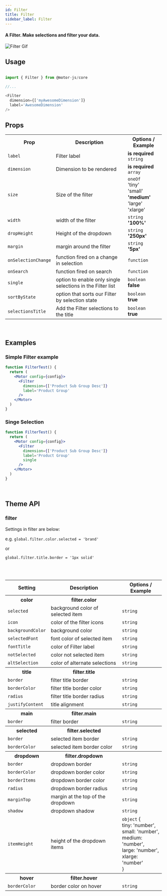 ```yaml
---
id: Filter
title: Filter
sidebar_label: Filter
---
```


#### A Filter. Make selections and filter your data.

![Filter Gif](https://media.giphy.com/media/cfZVfROnE5CRETX6mh/giphy.gif)

## Usage

```javascript

import { Filter } from @motor-js/core

//...

<Filter  
  dimension={['myAwesomeDimension']}
  label='AwesomeDimension'
/>

```

## Props

<table>
  <tr>
    <th>Prop</th>
    <th>Description</th>
    <th>Options / Example</th>
  </tr>
  <tr>
    <td>
      <code>label</code>
    </td>
    <td>Filter label</td>
    <td>
      <b>is required</b>
      <br />
      <code>string</code>
    </td>
  </tr>
  <tr>
    <td>
      <code>dimension</code>
    </td>
    <td>Dimension to be rendered</td>
    <td>
      <b>is required</b>
      <br />
      <code>array</code>
    </td>
  </tr>
  <tr>
    <td>
      <code>size</code>
    </td>
    <td>Size of the filter</td>
    <td>
      <code>oneOf</code>
      <br />
      'tiny'
      <br />
      'small'
      <br />
      <b>'medium'</b>
      <br />
      'large'
      <br />
      'xlarge'
    </td>
  </tr>
  <tr>
    <td>
      <code>width</code>
    </td>
    <td>width of the filter</td>
    <td>
      <code>string</code>
      <br />
      <b>'100%'</b>
    </td>
  </tr>
  <tr>
    <td>
      <code>dropHeight</code>
    </td>
    <td>Height of the dropdown</td>
    <td>
      <code>string</code>
      <br />
      <b>'250px'</b>
    </td>
  </tr>
  <tr>
    <td>
      <code>margin</code>
    </td>
    <td>margin around the filter</td>
    <td>
      <code>string</code>
      <br />
      <b>'5px'</b>
    </td>
  </tr>
  <tr>
    <td>
      <code>onSelectionChange</code>
    </td>
    <td>function fired on a change in selection</td>
    <td><code>function</code></td>
  </tr>
  <tr>
    <td>
      <code>onSearch</code>
    </td>
    <td>function fired on search</td>
    <td><code>function</code></td>
  </tr>
  <tr>
    <td>
      <code>single</code>
    </td>
    <td>option to enable only single selections in the Filter list</td>
    <td>
      <code>boolean</code>
      <br />
      <b>false</b>
    </td>
  </tr>
  <tr>
    <td>
      <code>sortByState</code>
    </td>
    <td>option that sorts our Filter by selection state</td>
    <td>
      <code>boolean</code>
      <br />
      <b>true</b>
    </td>
  </tr>
  <tr>
    <td>
      <code>selectionsTitle</code>
    </td>
    <td>Add the Filter selections to the title</td>
    <td>
      <code>boolean</code>
      <br />
      <b>true</b>
    </td>
  </tr>
</table>

<br />

## Examples

### Simple Filter example

```jsx
function FilterTest() {
  return (
    <Motor config={config}>
      <Filter 
        dimension={['Product Sub Group Desc']}
        label='Product Group'
      />
    </Motor>
  )
}
```

### Singe Selection

```jsx
function FilterTest() {
  return (
    <Motor config={config}>
      <Filter 
        dimension={['Product Sub Group Desc']}
        label='Product Group'
        single
      />
    </Motor>
  )
}
```


<br />

## Theme API

### filter

Settings in filter are below:

e.g. <code>global.filter.color.selected = 'brand'</code>

or

<code>global.filter.title.border = '1px solid'</code>

<br />
<br />

<table>
  <tr>
    <th>Setting</th>
    <th>Description</th>
    <th>Options / Example</th>
  </tr>
  <tr>
    <th>color</th>
    <th>filter.color</th>
    <th></th>
  </tr>
  <tr>
    <td>
      <code>selected</code>
    </td>
    <td>background color of selected item</td>
    <td><code>string</code></td>
  </tr>
  <tr>
    <td>
      <code>icon</code>
    </td>
    <td>color of the filter icons</td>
    <td><code>string</code></td>
  </tr>
  <tr>
    <td>
      <code>backgroundColor</code>
    </td>
    <td>background color</td>
    <td><code>string</code></td>
  </tr>
  <tr>
    <td>
      <code>selectedFont</code>
    </td>
    <td>font color of selected item</td>
    <td><code>string</code></td>
  </tr>
  <tr>
    <td>
      <code>fontTitle</code>
    </td>
    <td>color of Filter label</td>
    <td><code>string</code></td>
  </tr>
  <tr>
    <td>
      <code>notSelected</code>
    </td>
    <td>color not selected item</td>
    <td><code>string</code></td>
  </tr>
  <tr>
    <td>
      <code>altSelection</code>
    </td>
    <td>color of alternate selections</td>
    <td><code>string</code></td>
  </tr>
  <tr>
    <th>title</th>
    <th>filter.title</th>
    <th></th>
  </tr>
  <tr>
    <td>
      <code>border</code>
    </td>
    <td>filter title border</td>
    <td><code>string</code></td>
  </tr>
  <tr>
    <td>
      <code>borderColor</code>
    </td>
    <td>filter title border color</td>
    <td><code>string</code></td>
  </tr>
  <tr>
    <td>
      <code>radius</code>
    </td>
    <td>filter title border radius</td>
    <td><code>string</code></td>
  </tr>
  <tr>
    <td>
      <code>justifyContent</code>
    </td>
    <td>title alignment</td>
    <td><code>string</code></td>
  </tr>
  <tr>
    <th>main</th>
    <th>filter.main</th>
    <th></th>
  </tr>
  <tr>
    <td>
      <code>border</code>
    </td>
    <td>filter border</td>
    <td><code>string</code></td>
  </tr>
  <tr>
    <th>selected</th>
    <th>filter.selected</th>
    <th></th>
  </tr>
  <tr>
    <td>
      <code>border</code>
    </td>
    <td>selected item border</td>
    <td><code>string</code></td>
  </tr>
  <tr>
    <td>
      <code>borderColor</code>
    </td>
    <td>selected item border color</td>
    <td><code>string</code></td>
  </tr>
  <tr>
    <th>dropdown</th>
    <th>filter.dropdown</th>
    <th></th>
  </tr>
  <tr>
    <td>
      <code>border</code>
    </td>
    <td>dropdown border</td>
    <td><code>string</code></td>
  </tr>
  <tr>
    <td>
      <code>borderColor</code>
    </td>
    <td>dropdown border color</td>
    <td><code>string</code></td>
  </tr>
  <tr>
    <td>
      <code>borderItems</code>
    </td>
    <td>dropdown border color</td>
    <td><code>string</code></td>
  </tr>
  <tr>
    <td>
      <code>radius</code>
    </td>
    <td>dropdown border radius</td>
    <td><code>string</code></td>
  </tr>
  <tr>
    <td>
      <code>marginTop</code>
    </td>
    <td>margin at the top of the dropdown</td>
    <td><code>string</code></td>
  </tr>
  <tr>
    <td>
      <code>shadow</code>
    </td>
    <td>dropdown shadow</td>
    <td><code>string</code></td>
  </tr>
  <tr>
    <td>
      <code>itemHeight</code>
    </td>
    <td>height of the dropdown items</td>
    <td>
      <code>object</code>
      &#123;
      <br />
      tiny&#58; 'number',
      <br />
      small&#58; 'number',
      <br />
      medium&#58; 'number',
      <br />
      large&#58; 'number',
      <br />
      xlarge&#58; 'number'
      <br />
      &#125;
    </td>
  </tr>
    <tr>
    <th>hover</th>
    <th>filter.hover</th>
    <th></th>
  </tr>
  <tr>
    <td>
      <code>borderColor</code>
    </td>
    <td>border color on hover</td>
    <td><code>string</code></td>
  </tr>
</table>

